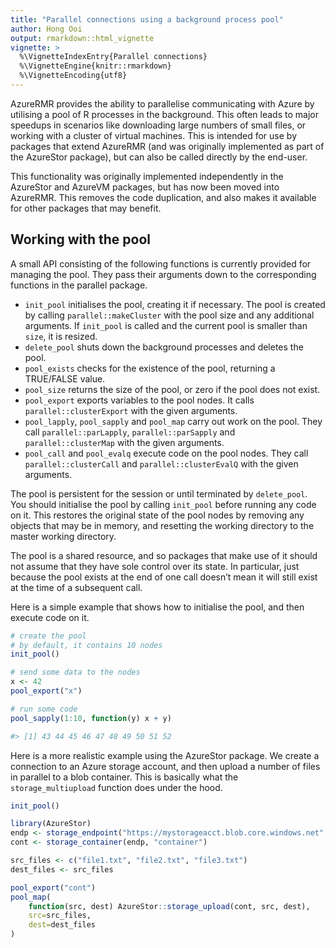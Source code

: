 ---
title: "Parallel connections using a background process pool"
author: Hong Ooi
output: rmarkdown::html_vignette
vignette: >
  %\VignetteIndexEntry{Parallel connections}
  %\VignetteEngine{knitr::rmarkdown}
  %\VignetteEncoding{utf8}
---

AzureRMR provides the ability to parallelise communicating with Azure by utilising a pool of R processes in the background. This often leads to major speedups in scenarios like downloading large numbers of small files, or working with a cluster of virtual machines. This is intended for use by packages that extend AzureRMR (and was originally implemented as part of the AzureStor package), but can also be called directly by the end-user.

This functionality was originally implemented independently in the AzureStor and AzureVM packages, but has now been moved into AzureRMR. This removes the code duplication, and also makes it available for other packages that may benefit.

## Working with the pool

A small API consisting of the following functions is currently provided for managing the pool. They pass their arguments down to the corresponding functions in the parallel package.

- `init_pool` initialises the pool, creating it if necessary. The pool is created by calling `parallel::makeCluster` with the pool size and any additional arguments. If `init_pool` is called and the current pool is smaller than `size`, it is resized.
- `delete_pool` shuts down the background processes and deletes the pool.
- `pool_exists` checks for the existence of the pool, returning a TRUE/FALSE value.
- `pool_size` returns the size of the pool, or zero if the pool does not exist.
- `pool_export` exports variables to the pool nodes. It calls `parallel::clusterExport` with the given arguments.
- `pool_lapply`, `pool_sapply` and `pool_map` carry out work on the pool. They call `parallel::parLapply`, `parallel::parSapply` and `parallel::clusterMap` with the given arguments.
- `pool_call` and `pool_evalq` execute code on the pool nodes. They call `parallel::clusterCall` and `parallel::clusterEvalQ` with the given arguments.

The pool is persistent for the session or until terminated by `delete_pool`. You should initialise the pool by calling `init_pool` before running any code on it. This restores the original state of the pool nodes by removing any objects that may be in memory, and resetting the working directory to the master working directory.

The pool is a shared resource, and so packages that make use of it should not assume that they have sole control over its state. In particular, just because the pool exists at the end of one call doesn't mean it will still exist at the time of a subsequent call. 

Here is a simple example that shows how to initialise the pool, and then execute code on it.

```r
# create the pool
# by default, it contains 10 nodes
init_pool()

# send some data to the nodes
x <- 42
pool_export("x")

# run some code
pool_sapply(1:10, function(y) x + y)

#> [1] 43 44 45 46 47 48 49 50 51 52
```

Here is a more realistic example using the AzureStor package. We create a connection to an Azure storage account, and then upload a number of files in parallel to a blob container. This is basically what the `storage_multiupload` function does under the hood.

```r
init_pool()

library(AzureStor)
endp <- storage_endpoint("https://mystorageacct.blob.core.windows.net", key="key")
cont <- storage_container(endp, "container")

src_files <- c("file1.txt", "file2.txt", "file3.txt")
dest_files <- src_files

pool_export("cont")
pool_map(
    function(src, dest) AzureStor::storage_upload(cont, src, dest),
    src=src_files,
    dest=dest_files
)
```
